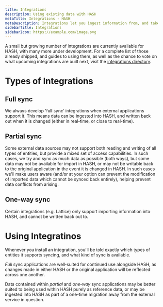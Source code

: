 ```yaml
---
title: Integrations
description: Using existing data with HASH
metaTitle: Integrations - HASH
metaDescription: Integrations let you ingest information from, and take actions within, external applications and other systems outside of HASH
sidebarTitle: Integrations
sidebarIcon: https://example.com/image.svg
---
```


A small but growing number of integrations are currently available for HASH, with many more under development. For a complete list of those already shipped, and guides to using them, as well as the chance to vote on what upcoming integrations are built next, visit the [integrations directory](https://hash.ai/integrations).

# Types of Integrations

## Full sync

We always develop 'full sync' integrations when external applications support it. This means data can be ingested into HASH, and written back out when it is changed (either in real-time, or close to real-time).

## Partial sync

Some external data sources may not support both reading and writing of all types of entities, but provide a mixed set of access capabilities. In such cases, we try and sync as much data as possible (both ways), but some data may not be available for import in HASH, or may not be writable back to the original application in the event it is changed in HASH. In such cases we'll make users aware (and/or at your option can prevent the modification of imported data which cannot be synced back entirely), helping prevent data conflicts from arising.

## One-way sync

Certain integrations (e.g. Lattice) only support importing information into HASH, and cannot be written back out to.

# Using Integratinos

Whenever you install an integration, you'll be told exactly which types of entities it supports syncing, and what kind of sync is available.

_Full_ sync applications are well-suited for continued use alongside HASH, as changes made in either HASH or the original application will be reflected across one another.

Data contained within _partial_ and _one-way_ sync applications may be better suited to being used within HASH purely as reference data, or may be ingested into HASH as part of a one-time migration away from the external service in question.
